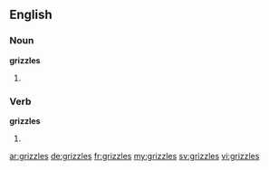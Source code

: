 ==English==

===Noun===
'''grizzles'''

# {{plural of|grizzle}}

===Verb===
'''grizzles'''

# {{en-third-person singular of|grizzle}}

[[ar:grizzles]]
[[de:grizzles]]
[[fr:grizzles]]
[[my:grizzles]]
[[sv:grizzles]]
[[vi:grizzles]]